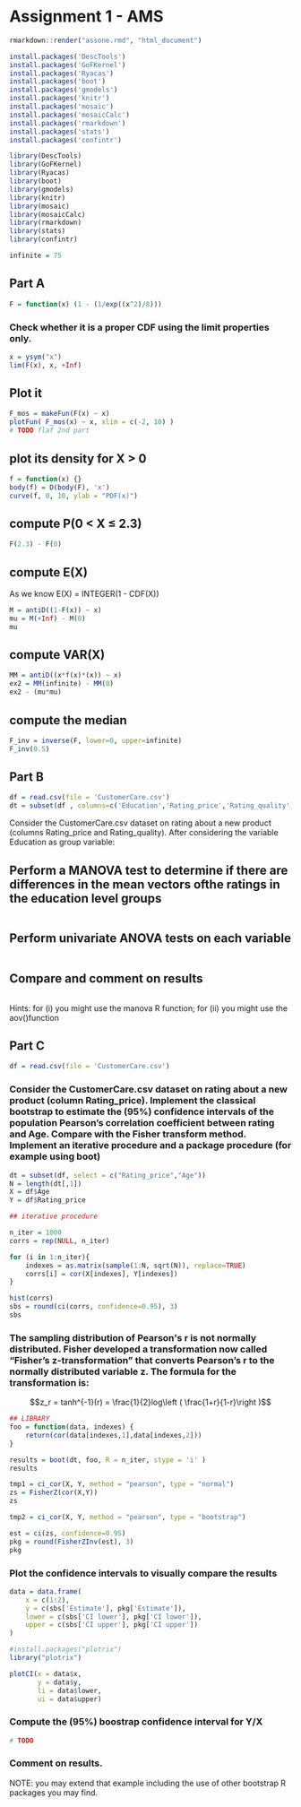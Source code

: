 # Assignment 1 - AMS

```{r}
rmarkdown::render("assone.rmd", "html_document")
```

```{r}
install.packages('DescTools')
install.packages('GoFKernel')
install.packages('Ryacas')
install.packages('boot')
install.packages('gmodels') 
install.packages('knitr')
install.packages('mosaic')
install.packages('mosaicCalc')
install.packages('rmarkdown')
install.packages('stats')
install.packages('confintr')

```

```{r}
library(DescTools)
library(GoFKernel)
library(Ryacas)
library(boot)
library(gmodels)
library(knitr)
library(mosaic)
library(mosaicCalc)
library(rmarkdown)
library(stats)
library(confintr)

infinite = 75
```

## Part A

```{r}
F = function(x) (1 - (1/exp((x^2)/8)))
```

### Check whether it is a proper CDF using the limit properties only.

```{r}
x = ysym("x")
lim(F(x), x, +Inf)
```
## Plot it

```{r}
F_mos = makeFun(F(x) ~ x)
plotFun( F_mos(x) ~ x, xlim = c(-2, 10) )
# TODO flaf 2nd part
```

## plot its density for X > 0

```{r}
f = function(x) {}
body(f) = D(body(F), 'x')
curve(f, 0, 10, ylab = "PDF(x)")
```

## compute P(0 < X ≤ 2.3)

```{r}
F(2.3) - F(0)
```

## compute E(X)

As we know E(X) = INTEGER(1 - CDF(X))

```{r}
M = antiD((1-F(x)) ~ x)
mu = M(+Inf) - M(0)
mu
```

## compute VAR(X)

```{r}
MM = antiD((x*f(x)*(x)) ~ x)
ex2 = MM(infinite) - MM(0)
ex2 - (mu*mu)
```

## compute the median

```{r}
F_inv = inverse(F, lower=0, upper=infinite)
F_inv(0.5)
```

## Part B

```{r}
df = read.csv(file = 'CustomerCare.csv')
dt = subset(df , columns=c('Education','Rating_price','Rating_quality'))
```
Consider the CustomerCare.csv dataset on rating about a new product (columns Rating_price and Rating_quality). After considering the variable Education as group variable:

## Perform a MANOVA test to determine if there are differences in the mean vectors ofthe ratings in the education level groups

```{r}

```

## Perform univariate ANOVA tests on each variable

```{r}
```

## Compare and comment on results

```{r}

```

Hints: for (i) you might use the manova R function; for (ii) you might use the aov()function

## Part C

```{r}
df = read.csv(file = 'CustomerCare.csv')

```

### Consider the CustomerCare.csv dataset on rating about a new product (column Rating_price). Implement the classical bootstrap to estimate the (95%) confidence intervals of the population Pearson's correlation coefficient between rating and Age. Compare with the Fisher transform method. Implement an iterative procedure and a package procedure (for example using boot)

```{r}
dt = subset(df, select = c("Rating_price","Age"))
N = length(dt[,1])
X = df$Age
Y = df$Rating_price
```

```{r}
## iterative procedure

n_iter = 1000
corrs = rep(NULL, n_iter)

for (i in 1:n_iter){
    indexes = as.matrix(sample(1:N, sqrt(N)), replace=TRUE)
    corrs[i] = cor(X[indexes], Y[indexes])
}

hist(corrs)
sbs = round(ci(corrs, confidence=0.95), 3)
sbs
```
### The sampling distribution of Pearson\'s r is not normally distributed. Fisher developed a transformation now called "Fisher's z-transformation" that converts Pearson's r to the normally distributed variable z. The formula for the transformation is:
$$z_r = tanh^{-1}(r) = \frac{1}{2}log\left ( \frac{1+r}{1-r}\right )$$

```{r}
## LIBRARY
foo = function(data, indexes) {
    return(cor(data[indexes,1],data[indexes,2]))
}

results = boot(dt, foo, R = n_iter, stype = 'i' )
results
```

```{r}
tmp1 = ci_cor(X, Y, method = "pearson", type = "normal")
zs = FisherZ(cor(X,Y))
zs

tmp2 = ci_cor(X, Y, method = "pearson", type = "bootstrap")
```

```{r}

est = ci(zs, confidence=0.95)
pkg = round(FisherZInv(est), 3)
pkg
```

### Plot the confidence intervals to visually compare the results

```{r}
data = data.frame(
    x = c(1:2),
    y = c(sbs['Estimate'], pkg['Estimate']),
    lower = c(sbs['CI lower'], pkg['CI lower']),
    upper = c(sbs['CI upper'], pkg['CI upper'])
)

#install.packages("plotrix")
library("plotrix")

plotCI(x = data$x,
       y = data$y,
       li = data$lower,
       ui = data$upper)
```

### Compute the (95%) boostrap confidence interval for Y/X

```{r}
# TODO
```

### Comment on results.


NOTE: you may extend that example including the use of other bootstrap R packages you may find.